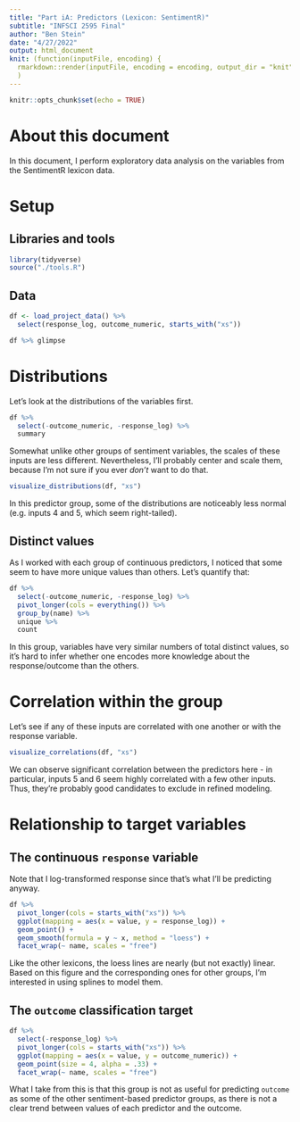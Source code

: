 ```yaml
---
title: "Part iA: Predictors (Lexicon: SentimentR)"
subtitle: "INFSCI 2595 Final"
author: "Ben Stein"
date: "4/27/2022"
output: html_document
knit: (function(inputFile, encoding) {
  rmarkdown::render(inputFile, encoding = encoding, output_dir = "knit") }
  )
---
```


```r
knitr::opts_chunk$set(echo = TRUE)
```

# About this document

In this document, I perform exploratory data analysis on the variables from the SentimentR lexicon data.

# Setup

## Libraries and tools

```r
library(tidyverse)
source("./tools.R")
```

## Data

```r
df <- load_project_data() %>%
  select(response_log, outcome_numeric, starts_with("xs"))

df %>% glimpse
```

# Distributions

Let's look at the distributions of the variables first.

```r
df %>% 
  select(-outcome_numeric, -response_log) %>%
  summary
```

Somewhat unlike other groups of sentiment variables, the scales of these inputs are less different. Nevertheless, I'll probably center and scale them, because I'm not sure if you ever _don't_ want to do that.

```r
visualize_distributions(df, "xs")
```

In this predictor group, some of the distributions are noticeably less normal (e.g. inputs 4 and 5, which seem right-tailed).

## Distinct values

As I worked with each group of continuous predictors, I noticed that some seem to have more unique values than others. Let's quantify that:

```r
df %>%
  select(-outcome_numeric, -response_log) %>%
  pivot_longer(cols = everything()) %>%
  group_by(name) %>% 
  unique %>%
  count
```

In this group, variables have very similar numbers of total distinct values, so it's hard to infer whether one encodes more knowledge about the response/outcome than the others.

# Correlation within the group

Let's see if any of these inputs are correlated with one another or with the response variable.

```r
visualize_correlations(df, "xs")
```

We can observe significant correlation between the predictors here - in particular, inputs 5 and 6 seem highly correlated with a few other inputs. Thus, they're probably good candidates to exclude in refined modeling.

# Relationship to target variables

## The continuous `response` variable

Note that I log-transformed response since that's what I'll be predicting anyway.

```r
df %>%
  pivot_longer(cols = starts_with("xs")) %>%
  ggplot(mapping = aes(x = value, y = response_log)) +
  geom_point() +
  geom_smooth(formula = y ~ x, method = "loess") + 
  facet_wrap(~ name, scales = "free")
```

Like the other lexicons, the loess lines are nearly (but not exactly) linear. Based on this figure and the corresponding ones for other groups, I'm interested in using splines to model them.

## The `outcome` classification target

```r
df %>%
  select(-response_log) %>%
  pivot_longer(cols = starts_with("xs")) %>%
  ggplot(mapping = aes(x = value, y = outcome_numeric)) +
  geom_point(size = 4, alpha = .33) +
  facet_wrap(~ name, scales = "free")
```

What I take from this is that this group is not as useful for predicting `outcome` as some of the other sentiment-based predictor groups, as there is not a clear trend between values of each predictor and the outcome.